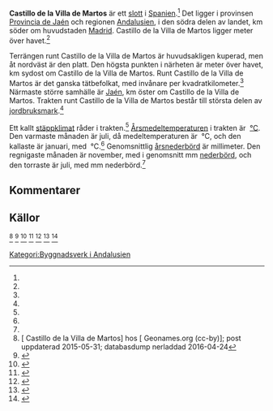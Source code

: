 {{robotskapad|Lsjbot|Spanien|datum=2016-05}}
{{geobox
| 1                  = Building
<!-- *** Mallhuvud *** -->
| name               = Castillo de la Villa de Martos
| native_name        = 
| category           = Slott
| official_name      = 
| etymology          = 
| nickname           =
<!-- *** Bild *** -->
| image              = 
| image_caption      =
<!-- *** Land, region m.m. *** -->
| country            = Spanien
| country_flag       = true
| state              = [[Andalusien]]
| region             = [[Provincia de Jaén (provins i Spanien)|Provincia de Jaén]]
| district           = 
| municipality       =
<!-- *** Läge *** -->
| location           = 
| elevation          = 738
| lat_d              = 37.72353
| lat_m              = 
| lat_s              = 
| lat_NS             = 
| long_d             = -3.96728
| long_m             = 
| long_s             = 
| long_EW            =
<!-- *** Dimensioner *** -->
| length             = 
| length_orientation = 
| width              = 
| width_orientation  = 
| height             = 
| depth              = 
| volume             = 
| area               =
<!-- *** Egenskaper *** -->
| author             = 
| style              = 
| material           =
<!-- *** Historia och administration *** -->
| established        = 
| date               = 
| owner              = 
| management         =
<!-- *** Tillgänglighet *** -->
| public             = 
| visitation         = 
| visitation_date    = 
| access             =
<!-- *** Världsarv m.m. *** -->
| whs_name           = 
| whs_year           = 
| whs_number         = 
| whs_region         = 
| whs_criteria       = 
| iucn_category      =
<!-- *** Fria fält *** -->
| free               = 
| free_type          =
<!-- *** Kartor *** -->
| map                = {{Kartposition Spanien|reliefkarta_om_den_finns}}
| map_caption        = Läge i Spanien
| map_locator        = Spanien
| map_locator_x      = 
| map_locator_y      =
<!-- *** Webbplatser *** -->
| website            =
<!-- *** Fotnoter *** -->
| footnotes          = 
| state_type         = Region
| region_type        = Provins
| timezone_label     = Europe/Madrid
| utc_offset         = +1
| utc_offset_DST     = +2
| timezone           = [[Central European Time|CET]]
| timezone_DST       = [[Central European Summer Time|CEST]]
| geonames           = 10296348        
}}

'''Castillo de la Villa de Martos''' är <!--S.CSTL-->ett [[slott]] i [[Spanien]].<ref name = "gn10296348"/>   Det ligger i provinsen <!--ADM2-->[[Provincia de Jaén (provins i Spanien)|Provincia de Jaén]] och regionen <!--ADM1-->[[Andalusien]], i den södra delen av landet, {{formatnum:300}} km söder om huvudstaden [[Madrid]]. Castillo de la Villa de Martos ligger {{formatnum:738}} meter över havet.<ref name = "gn10296348"/>

Terrängen runt Castillo de la Villa de Martos är huvudsakligen kuperad, men åt nordväst är den platt.{{anmärkning|Framräknat ur variansen i alla höjduppgifter (DEM 3") från Viewfinder Panoramas, inom 10 km radie.<ref name = "vp"/> {{Lsjbot-algoritmnot}}}} Den högsta punkten i närheten är {{formatnum:898}} meter över havet, {{formatnum:1.0}} km sydost om Castillo de la Villa de Martos.{{anmärkning|Framräknat ur höjduppgifter (DEM 3") från Viewfinder Panoramas.<ref name = "vp"/> {{Lsjbot-algoritmnot}}}} Runt Castillo de la Villa de Martos är det ganska tätbefolkat, med {{formatnum:60}} invånare per kvadratkilometer.<ref name = "nasapop"/> Närmaste större samhälle är [[Jaén (provinshuvudstad)|Jaén]], {{formatnum:16.3}} km öster om Castillo de la Villa de Martos. Trakten runt Castillo de la Villa de Martos består till största delen av [[jordbruksmark]].<ref name = "nasalandcover"/>

Ett kallt [[Halvöken|stäppklimat]] råder i trakten.<ref name = "koppen"/> [[Årsmedeltemperatur]]en i trakten är {{formatnum:17.2|2|t}}&nbsp;[[Grad Celsius|°C]]. Den varmaste månaden är juli, då medeltemperaturen är {{formatnum:31}}&nbsp;°C, och den kallaste är januari, med {{formatnum:6}}&nbsp;°C.<ref name = "nasa"/> Genomsnittlig [[årsnederbörd]] är {{formatnum:744}} millimeter. Den regnigaste månaden är november, med i genomsnitt {{formatnum:121}} mm [[nederbörd]], och den torraste är juli, med {{formatnum:3}} mm nederbörd.<ref name = "nasarain"/>

{{klimatöversikt
|  Castillo de la Villa de Martos
| 2| 10| 81
| 4| 14| 91
| 5| 17| 93
| 9| 22| 91
| 14| 30| 41
| 17| 36| 14
| 21| 41| 3
| 21| 38| 16
| 16| 31| 59
| 11| 22| 78
| 4| 15| 121
| 3| 9| 55
|source = <ref name = "nasa"/>
}}

== Kommentarer ==

{{anmärkningslista}}

== Källor ==

<references>
<ref name = "gn10296348">[{{Geonameslänk|gnid=10296348|name=castillo%20de%20la%20villa%20de%20martos}} Castillo de la Villa de Martos] hos [{{Geonamesabout}} Geonames.org (cc-by)]; post uppdaterad 2015-05-31; databasdump nerladdad 2016-04-24</ref>
<ref name = "vp">{{Webbref |url= {{Viewfinderlänk}}|titel= Viewfinder Panoramas Digital elevation Model|hämtdatum= 2015-06-21|format= |verk= }}</ref>
<ref name = "nasapop">{{webbref |url= http://neo.sci.gsfc.nasa.gov/view.php?datasetId=SEDAC_POP|titel= NASA Earth Observations: Population Density|hämtdatum=30 januari 2016 |efternamn= |förnamn= |datum= |verk= |utgivare= NASA/SEDAC}}</ref>
<ref name = "nasalandcover">{{webbref |url= http://neo.sci.gsfc.nasa.gov/view.php?datasetId=MCD12C1_T1|titel= NASA Earth Observations: Land Cover Classification|hämtdatum=30 januari 2016 |efternamn= |förnamn= |datum= |verk= |utgivare= NASA/MODIS}}</ref>
<ref name = "koppen">{{Tidskriftsref | författare = | redaktör = | rubrik = Updated world map of the Köppen-Geiger climate classification| url = http://www.hydrol-earth-syst-sci.net/11/1633/2007/hess-11-1633-2007.html| år = 2007| tidskrift = Hydrology and Earth System Sciences| volym = 11| utgivningsort = | utgivare = | nummer = | sid = 1633-1644| hämtdatum = 2016-01-30| id = | doi = 10.5194/hess-11-1633-2007| issn = | citat = | språk = | förnamn =M C| förnamn2 = B L| förnamn3 = T A| efternamn = Peel| efternamn2 = Finlayson| efternamn3 =McMahon| ref = }}</ref>
<ref name = "nasa">{{webbref |url= http://neo.sci.gsfc.nasa.gov/dataset_index.php|titel= NASA Earth Observations Data Set Index|hämtdatum=30 januari 2016 |efternamn= |förnamn= |datum= |verk= |utgivare= NASA}}</ref>
<ref name = "nasarain">{{webbref |url= http://neo.sci.gsfc.nasa.gov/view.php?datasetId=TRMM_3B43M&year=2014|titel= NASA Earth Observations: Rainfall (1 month - TRMM)|hämtdatum=30 januari 2016 |efternamn= |förnamn= |datum= |verk= |utgivare= NASA/Tropical Rainfall Monitoring Mission}}</ref>
</references>

[[Kategori:Byggnadsverk i Andalusien]]